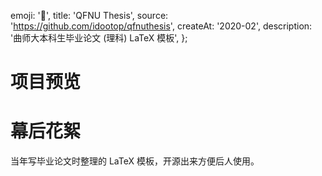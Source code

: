   emoji: '📄',
  title: 'QFNU Thesis',
  source: 'https://github.com/idootop/qfnuthesis',
  createAt: '2020-02',
  description: '曲师大本科生毕业论文 (理科) LaTeX 模板',
};

# 项目预览


<BaseImage src={demo.src} alt="曲师大本科生毕业论文 (理科) LaTeX 模板" />

# 幕后花絮

当年写毕业论文时整理的 LaTeX 模板，开源出来方便后人使用。
